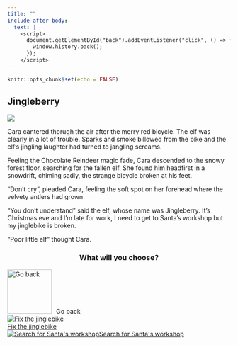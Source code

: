 ```yaml
---
title: ""
include-after-body:
  text: |
    <script>
      document.getElementById("back").addEventListener("click", () => {
        window.history.back();
      });
    </script>
---
```


```r
knitr::opts_chunk$set(echo = FALSE)
```

:::::: {.scenario .column-screen}

:::: {.column-body .scenario-text}

## Jingleberry

::::

::: {.column-body .scenario-image}

![](images/jingleberry-crash.png)

:::

:::: {.column-body .scenario-text}

Cara cantered thorugh the air after the merry red bicycle. The elf was clearly in a lot of trouble. Sparks and smoke billowed from the bike and the elf's jingling laughter had turned to jangling screams. 

Feeling the Chocolate Reindeer magic fade, Cara descended to the snowy forest floor, searching for the fallen elf. She found him headfirst in a snowdrift, chiming sadly, the strange bicycle broken at his feet.

"Don't cry", pleaded Cara, feeling the soft spot on her forehead where the velvety antlers had grown. 

"You don't understand" said the elf, whose name was Jingleberry. It's Christmas eve and I'm late for work, I need to get to Santa's workshop but my jinglebike is broken. 

"Poor little elf" thought Cara. 

::::

:::: {.column-body .scenario-image}
::: {style="text-align: center;"}
### What will you choose?
:::

  ```{=html}
<div class="container">

  <div id="back">
  <img src="images/back.png" alt="Go back" style="width: 100px; height: 100px; margin-right: 10px;">Go back
  </div>
  
  <div class="options">
  <div class="option">
  <a href="jinglebike.html"><img src="images/jinglebike.png" alt="Fix the jinglebike"><div>Fix the jinglebike</div></a>
  </div>
  
  <div class="option">
  <a href="santas-workshop.html"><img src="images/santas-workshop.png" alt="Search for Santa's workshop"<div>Search for Santa's workshop</div></a>
  </div>

  </div>
  ```

::::




::::::
